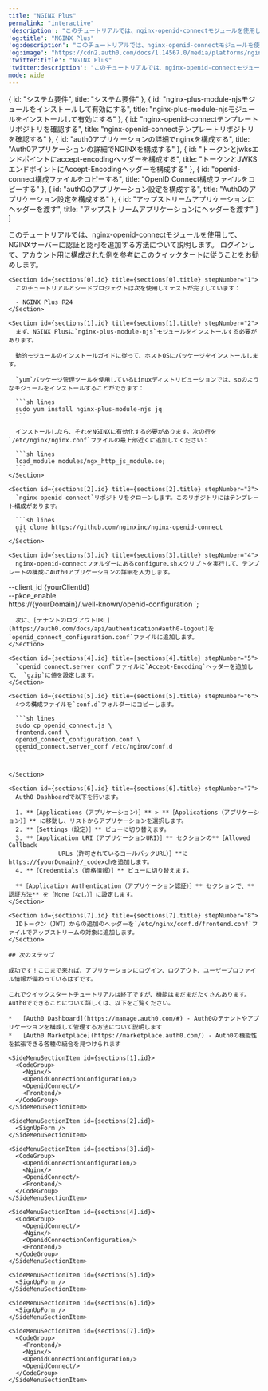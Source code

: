 ```yaml
---
title: "NGINX Plus"
permalink: "interactive"
'description': "このチュートリアルでは、nginx-openid-connectモジュールを使用して、NGINXサーバーに認証と認可を追加する方法について説明します。"
'og:title': "NGINX Plus"
'og:description': "このチュートリアルでは、nginx-openid-connectモジュールを使用して、NGINXサーバーに認証と認可を追加する方法について説明します。"
'og:image': "https://cdn2.auth0.com/docs/1.14567.0/media/platforms/nginx-plus.png"
'twitter:title': "NGINX Plus"
'twitter:description': "このチュートリアルでは、nginx-openid-connectモジュールを使用して、NGINXサーバーに認証と認可を追加する方法について説明します。"
mode: wide
---
```




  { id: "システム要件", title: "システム要件" },
  { id: "nginx-plus-module-njsモジュールをインストールして有効にする", title: "nginx-plus-module-njsモジュールをインストールして有効にする" },
  { id: "nginx-openid-connectテンプレートリポジトリを確認する", title: "nginx-openid-connectテンプレートリポジトリを確認する" },
  { id: "auth0アプリケーションの詳細でnginxを構成する", title: "Auth0アプリケーションの詳細でNGINXを構成する" },
  { id: "トークンとjwksエンドポイントにaccept-encodingヘッダーを構成する", title: "トークンとJWKSエンドポイントにAccept-Encodingヘッダーを構成する" },
  { id: "openid-connect構成ファイルをコピーする", title: "OpenID Connect構成ファイルをコピーする" },
  { id: "auth0のアプリケーション設定を構成する", title: "Auth0のアプリケーション設定を構成する" },
  { id: "アップストリームアプリケーションにヘッダーを渡す", title: "アップストリームアプリケーションにヘッダーを渡す" }
]

<Recipe>
  <Content>
    このチュートリアルでは、nginx-openid-connectモジュールを使用して、NGINXサーバーに認証と認可を追加する方法について説明します。
        ログインして、アカウント用に構成された例を参考にこのクイックタートに従うことをお勧めします。

    <Section id={sections[0].id} title={sections[0].title} stepNumber="1">
      このチュートリアルとシードプロジェクトは次を使用してテストが完了しています：

      - NGINX Plus R24
    </Section>

    <Section id={sections[1].id} title={sections[1].title} stepNumber="2">
      まず、NGINX Plusに`nginx-plus-module-njs`モジュールをインストールする必要があります。

      動的モジュールのインストールガイドに従って、ホストOSにパッケージをインストールします。

      `yum`パッケージ管理ツールを使用しているLinuxディストリビューションでは、soのようなモジュールをインストールすることができます：

      ```sh lines
      sudo yum install nginx-plus-module-njs jq
      ```

      インストールしたら、それをNGINXに有効化する必要があります。次の行を`/etc/nginx/nginx.conf`ファイルの最上部近くに追加してください：

      ```sh lines
      load_module modules/ngx_http_js_module.so;
      ```
    </Section>

    <Section id={sections[2].id} title={sections[2].title} stepNumber="3">
      `nginx-openid-connect`リポジトリをクローンします。このリポジトリにはテンプレート構成があります。

      ```sh lines
      git clone https://github.com/nginxinc/nginx-openid-connect
      ```
    </Section>

    <Section id={sections[3].id} title={sections[3].title} stepNumber="4">
      nginx-openid-connectフォルダーにあるconfigure.shスクリプトを実行して、テンプレートの構成にAuth0アプリケーションの詳細を入力します。

  --client_id {yourClientId} \
  --pkce_enable \
  https://{yourDomain}/.well-known/openid-configuration
`;

<AuthCodeBlock children={codeExample} language="sh" />

      

      次に、[テナントのログアウトURL](https://auth0.com/docs/api/authentication#auth0-logout)を`openid_connect_configuration.conf`ファイルに追加します。
    </Section>

    <Section id={sections[4].id} title={sections[4].title} stepNumber="5">
      `openid_connect.server_conf`ファイルに`Accept-Encoding`ヘッダーを追加して、 `gzip`に値を設定します。
    </Section>

    <Section id={sections[5].id} title={sections[5].title} stepNumber="6">
      4つの構成ファイルを`conf.d`フォルダーにコピーします。

      ```sh lines
      sudo cp openid_connect.js \ 
      frontend.conf \
      openid_connect_configuration.conf \
      openid_connect.server_conf /etc/nginx/conf.d
      ```

      
    </Section>

    <Section id={sections[6].id} title={sections[6].title} stepNumber="7">
      Auth0 Dashboardで以下を行います。

      1. **［Applications（アプリケーション）］** > **［Applications（アプリケーション）］** に移動し、リストからアプリケーションを選択します。
      2. **［Settings（設定）］** ビューに切り替えます。
      3. **［Application URI（アプリケーションURI）］** セクションの**［Allowed Callback
                  URLs（許可されているコールバックURL）］**にhttps://{yourDomain}/_codexchを追加します。
      4. **［Credentials（資格情報）］** ビューに切り替えます。

      **［Application Authentication（アプリケーション認証）］** セクションで、**認証方法** を［None（なし）］に設定します。
    </Section>

    <Section id={sections[7].id} title={sections[7].title} stepNumber="8">
      IDトークン（JWT）からの追加のヘッダーを`/etc/nginx/conf.d/frontend.conf`ファイルでアップストリームの対象に追加します。
    </Section>

    ## 次のステップ

    成功です！ここまで来れば、アプリケーションにログイン、ログアウト、ユーザープロファイル情報が備わっているはずです。

    これでクイックスタートチュートリアルは終了ですが、機能はまだまだたくさんあります。Auth0でできることについて詳しくは、以下をご覧ください。

    *   [Auth0 Dashboard](https://manage.auth0.com/#) - Auth0のテナントやアプリケーションを構成して管理する方法について説明します
    *   [Auth0 Marketplace](https://marketplace.auth0.com/) - Auth0の機能性を拡張できる各種の統合を見つけられます
  </Content>

  <SideMenu sections={sections}>
    <SideMenuSectionItem id={sections[0].id}>
      <SignUpForm />
    </SideMenuSectionItem>

    <SideMenuSectionItem id={sections[1].id}>
      <CodeGroup>
        <Nginx/>
        <OpenidConnectionConfiguration/>
        <OpenidConnect/>
        <Frontend/>
      </CodeGroup>
    </SideMenuSectionItem>

    <SideMenuSectionItem id={sections[2].id}>
      <SignUpForm />
    </SideMenuSectionItem>

    <SideMenuSectionItem id={sections[3].id}>
      <CodeGroup>
        <OpenidConnectionConfiguration/>
        <Nginx/>
        <OpenidConnect/>
        <Frontend/>
      </CodeGroup>
    </SideMenuSectionItem>

    <SideMenuSectionItem id={sections[4].id}>
      <CodeGroup>
        <OpenidConnect/>
        <Nginx/>
        <OpenidConnectionConfiguration/>
        <Frontend/>
      </CodeGroup>
    </SideMenuSectionItem>

    <SideMenuSectionItem id={sections[5].id}>
      <SignUpForm />
    </SideMenuSectionItem>

    <SideMenuSectionItem id={sections[6].id}>
      <SignUpForm />
    </SideMenuSectionItem>

    <SideMenuSectionItem id={sections[7].id}>
      <CodeGroup>
        <Frontend/>
        <Nginx/>
        <OpenidConnectionConfiguration/>
        <OpenidConnect/>
      </CodeGroup>
    </SideMenuSectionItem>

  </SideMenu>
</Recipe>
